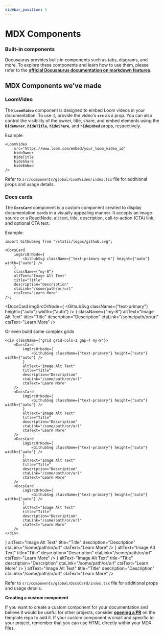 ```yaml
---
sidebar_position: 4
---
```


# MDX Components


### **Built-in components**

Docusaurus provides built-in components such as tabs, diagrams, and more. To explore these components and learn how to use them, please refer to the **[official Docusaurus documentation on markdown features](https://docusaurus.io/docs/markdown-features)**.

## **MDX Components we've made**

### **LoomVideo**

The **`LoomVideo`** component is designed to embed Loom videos in your documentation. To use it, provide the video's **`src`** as a prop. You can also control the visibility of the owner, title, share, and embed elements using the **`hideOwner`**, **`hideTitle`**, **`hideShare`**, and **`hideEmbed`** props, respectively.

Example:

```tsx
<LoomVideo
	src="https://www.loom.com/embed/your_loom_video_id"
	hideOwner
	hideTitle
	hideShare
	hideEmbed
/>
```

<LoomVideo
	src="https://www.loom.com/embed/de9f9b50f25041e98f2d634accd5eacd"
	hideOwner
	hideTitle
	hideShare
	hideEmbed
/>

Refer to `src/components/global/LoomVideo/index.tsx` file for additional props and usage details.

### **Docs cards**

The **`DocsCard`** component is a custom component created to display documentation cards in a visually appealing manner. It accepts an image source or a ReactNode, alt text, title, description, call-to-action (CTA) link, and optional CTA text.

Example:

```tsx
import GithubSvg from "/static/logos/github.svg";

<DocsCard
	imgSrcOrNode={
		<GithubSvg className={"text-primary my-m"} height={"auto"} width={"auto"} />
	}
	className={"my-8"}
	altText="Image Alt Text"
	title="Title"
	description="Description"
	ctaLink="/some/path/or/url"
	ctaText="Learn More"
/>;
```

<DocsCard
	imgSrcOrNode={
		<GithubSvg className={"text-primary"} height={"auto"} width={"auto"} />
	}
	className={"my-8"}
	altText="Image Alt Text"
	title="Title"
	description="Description"
	ctaLink="/some/path/or/url"
	ctaText="Learn More"
/>

Or even build some complex grids

```tsx
<div className={"grid grid-cols-2 gap-4 my-8"}>
	<DocsCard
		imgSrcOrNode={
			<GithubSvg className={"text-primary"} height={"auto"} width={"auto"} />
		}
		altText="Image Alt Text"
		title="Title"
		description="Description"
		ctaLink="/some/path/or/url"
		ctaText="Learn More"
	/>
	<DocsCard
		imgSrcOrNode={
			<GithubSvg className={"text-primary"} height={"auto"} width={"auto"} />
		}
		altText="Image Alt Text"
		title="Title"
		description="Description"
		ctaLink="/some/path/or/url"
		ctaText="Learn More"
	/>
	<DocsCard
		imgSrcOrNode={
			<GithubSvg className={"text-primary"} height={"auto"} width={"auto"} />
		}
		altText="Image Alt Text"
		title="Title"
		description="Description"
		ctaLink="/some/path/or/url"
		ctaText="Learn More"
	/>
	<DocsCard
		imgSrcOrNode={
			<GithubSvg className={"text-primary"} height={"auto"} width={"auto"} />
		}
		altText="Image Alt Text"
		title="Title"
		description="Description"
		ctaLink="/some/path/or/url"
		ctaText="Learn More"
	/>
</div>
```

<div className={"grid grid-cols-2 gap-4 my-8"}>
	<DocsCard
		imgSrcOrNode={
			<GithubSvg className={"text-primary"} height={"auto"} width={"auto"} />
		}
		altText="Image Alt Text"
		title="Title"
		description="Description"
		ctaLink="/some/path/or/url"
		ctaText="Learn More"
	/>
	<DocsCard
		imgSrcOrNode={
			<GithubSvg className={"text-primary"} height={"auto"} width={"auto"} />
		}
		altText="Image Alt Text"
		title="Title"
		description="Description"
		ctaLink="/some/path/or/url"
		ctaText="Learn More"
	/>
	<DocsCard
		imgSrcOrNode={
			<GithubSvg className={"text-primary"} height={"auto"} width={"auto"} />
		}
		altText="Image Alt Text"
		title="Title"
		description="Description"
		ctaLink="/some/path/or/url"
		ctaText="Learn More"
	/>
	<DocsCard
		imgSrcOrNode={
			<GithubSvg className={"text-primary"} height={"auto"} width={"auto"} />
		}
		altText="Image Alt Text"
		title="Title"
		description="Description"
		ctaLink="/some/path/or/url"
		ctaText="Learn More"
	/>
</div>

Refer to `src/components/global/DocsCard/index.tsx` file for additional props and usage details.

**Creating a custom component**

If you want to create a custom component for your documentation and believe it would be useful for other projects, consider **[opening a PR](https://github.com/usher-labs/docs-template/compare)** on the template repo to add it. If your custom component is small and specific to your project, remember that you can use HTML directly within your MDX files.
